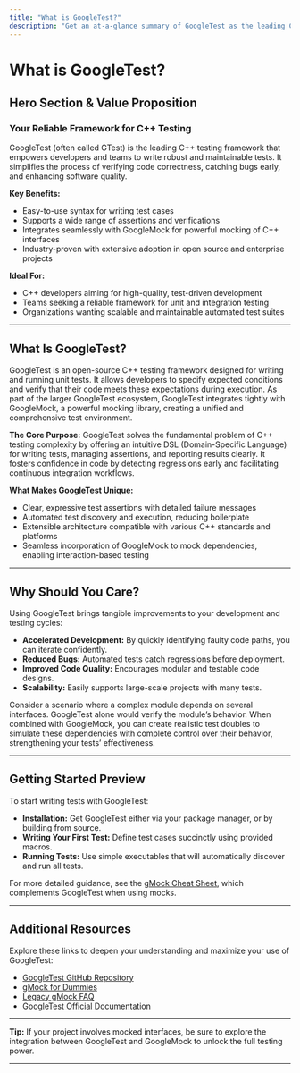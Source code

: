```yaml
---
title: "What is GoogleTest?"
description: "Get an at-a-glance summary of GoogleTest as the leading C++ unit testing framework, including its origins, the problems it solves, and why it’s widely adopted across industry and open source. Understand the merged nature of GoogleTest and GoogleMock for a unified testing experience."
---
```


# What is GoogleTest?

## Hero Section & Value Proposition

### Your Reliable Framework for C++ Testing
GoogleTest (often called GTest) is the leading C++ testing framework that empowers developers and teams to write robust and maintainable tests. It simplifies the process of verifying code correctness, catching bugs early, and enhancing software quality.

**Key Benefits:**
- Easy-to-use syntax for writing test cases
- Supports a wide range of assertions and verifications
- Integrates seamlessly with GoogleMock for powerful mocking of C++ interfaces
- Industry-proven with extensive adoption in open source and enterprise projects

**Ideal For:**
- C++ developers aiming for high-quality, test-driven development
- Teams seeking a reliable framework for unit and integration testing
- Organizations wanting scalable and maintainable automated test suites

---

## What Is GoogleTest?

GoogleTest is an open-source C++ testing framework designed for writing and running unit tests. It allows developers to specify expected conditions and verify that their code meets these expectations during execution. As part of the larger GoogleTest ecosystem, GoogleTest integrates tightly with GoogleMock, a powerful mocking library, creating a unified and comprehensive test environment.

**The Core Purpose:**
GoogleTest solves the fundamental problem of C++ testing complexity by offering an intuitive DSL (Domain-Specific Language) for writing tests, managing assertions, and reporting results clearly. It fosters confidence in code by detecting regressions early and facilitating continuous integration workflows.

**What Makes GoogleTest Unique:**
- Clear, expressive test assertions with detailed failure messages
- Automated test discovery and execution, reducing boilerplate
- Extensible architecture compatible with various C++ standards and platforms
- Seamless incorporation of GoogleMock to mock dependencies, enabling interaction-based testing

---

## Why Should You Care?

Using GoogleTest brings tangible improvements to your development and testing cycles:

- **Accelerated Development:** By quickly identifying faulty code paths, you can iterate confidently.
- **Reduced Bugs:** Automated tests catch regressions before deployment.
- **Improved Code Quality:** Encourages modular and testable code designs.
- **Scalability:** Easily supports large-scale projects with many tests.

Consider a scenario where a complex module depends on several interfaces. GoogleTest alone would verify the module’s behavior. When combined with GoogleMock, you can create realistic test doubles to simulate these dependencies with complete control over their behavior, strengthening your tests’ effectiveness.

---

## Getting Started Preview

To start writing tests with GoogleTest:

- **Installation:** Get GoogleTest either via your package manager, or by building from source.
- **Writing Your First Test:** Define test cases succinctly using provided macros.
- **Running Tests:** Use simple executables that will automatically discover and run all tests.

For more detailed guidance, see the [gMock Cheat Sheet](https://google.github.io/googletest/gmock_cheat_sheet.html), which complements GoogleTest when using mocks.

---

## Additional Resources

Explore these links to deepen your understanding and maximize your use of GoogleTest:

- [GoogleTest GitHub Repository](https://github.com/google/googletest)
- [gMock for Dummies](https://google.github.io/googletest/gmock_for_dummies.html)
- [Legacy gMock FAQ](https://google.github.io/googletest/gmock_faq.html)
- [GoogleTest Official Documentation](https://google.github.io/googletest/)

---

**Tip:** If your project involves mocked interfaces, be sure to explore the integration between GoogleTest and GoogleMock to unlock the full testing power.


---